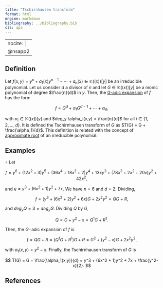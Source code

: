 ```yaml
---
title: "Tschirnhausen transform"
format: html
engine: markdown
bibliography: ../Bibliography.bib
cls: apa
---
```


---
nocite: |
  @nsapp2
---

## Definition

Let $f(x,y) = y^n + a_1(x)y^{n-1} + \cdots + a_n(x) \in \mathbb{K}((x))[y]$ be an irreducible polynomial. Let us consider $d$ a divisor of $n$ and let $G \in \mathbb{K}((x))[y]$ be a monic polynomial of degree $\frac{n}{d}$ in $y$. Then, the [G-adic expansion](G-adic-expansion.qmd) of $f$ has the form

$$
f = G^d + \alpha_1 G^{d-1} + \cdots + \alpha_d,
$$

with $\alpha_i \in \mathbb{K}((x))[y]$ and $deg_y \alpha_i(x,y) < \frac{n}{d}$ for all $i \in \{1, 2, \ldots, d\}$. It is defined the Tschirnhausen transform of $G$ as $T(G) = G + \frac{\alpha_1}{d}$. This definition is related with the concept of [approximate root](Approximate-root.qmd) of an irreducible polynomial.

## Examples

$\circ$ Let

$$
f = y^6 + (12x^2 + 3)y^5 + (36x^4 + 18x^2 + 2)y^4 + 13xy^3 + (78x^3 + 2x^2 + 20x)y^2 + 42x^2,
$$

and $g = y^3 + (6x^2 + 1)y^2 + 7x$. We have $n = 6$ and $d = 2$. Dividing,

$$
f = (y^3 + (6x^2 + 2)y^2 + 6x)G + 2x^2y^2 = QG + R,
$$

and $deg_y Q = 3 = deg_y G$. Dividing $Q$ by $G$,

$$
Q = G + y^2 - x = Q^1G + R^1.
$$

Then, the $G-$adic expansion of $f$ is

$$
f = QG + R = (Q^1G + R^1)G + R = G^2 + (y^2 - x)G + 2x^2y^2,
$$

with $\alpha_1(x,y) = y^2 - x$. Finally, the Tschirnhausen transform of $G$ is

$$
T(G) = G + \frac{\alpha_1(x,y)}{d} = y^3 + (6x^2 + 1)y^2 + 7x + \frac{y^2-x}{2}.
$$

## References

::: {#refs}

:::
